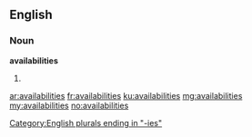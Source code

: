 ==English==

===Noun===
'''availabilities'''

# {{plural of|availability}}

[[Category:English plurals ending in "-ies"]]

[[ar:availabilities]]
[[fr:availabilities]]
[[ku:availabilities]]
[[mg:availabilities]]
[[my:availabilities]]
[[no:availabilities]]